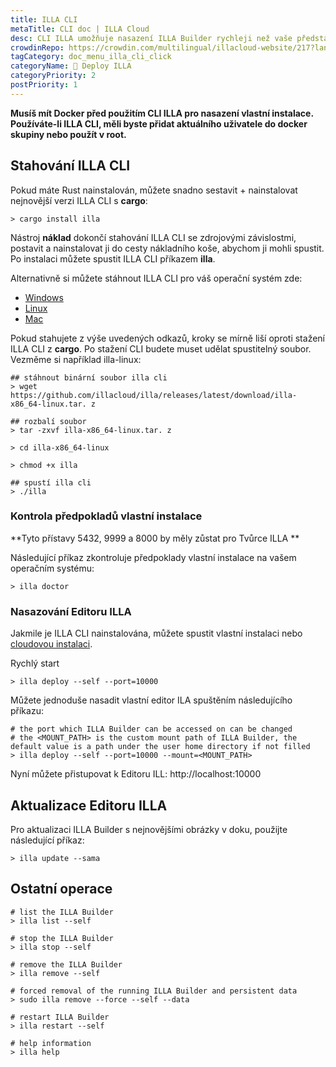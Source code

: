 ```yaml
---
title: ILLA CLI
metaTitle: CLI doc | ILLA Cloud
desc: CLI ILLA umožňuje nasazení ILLA Builder rychleji než vaše představivost.
crowdinRepo: https://crowdin.com/multilingual/illacloud-website/217?languages=cs&filter=basic&value=0
tagCategory: doc_menu_illa_cli_click
categoryName: 👷 Deploy ILLA
categoryPriority: 2
postPriority: 1
---
```


**Musíš mít Docker před použitím CLI ILLA pro nasazení vlastní instalace. Používáte-li ILLA CLI, měli byste přidat aktuálního uživatele do docker skupiny nebo použít v root.**

## Stahování ILLA CLI

Pokud máte Rust nainstalován, můžete snadno sestavit + nainstalovat nejnovější verzi ILLA CLI s **cargo**:

```
> cargo install illa
```

Nástroj **náklad** dokončí stahování ILLA CLI se zdrojovými závislostmi, postavit a nainstalovat ji do cesty nákladního koše, abychom ji mohli spustit.
Po instalaci můžete spustit ILLA CLI příkazem **illa**.

Alternativně si můžete stáhnout ILLA CLI pro váš operační systém zde:

-   [Windows](https://github.com/illacloud/illa/releases/latest/download/illa-x86_64-win.zip)
-   [Linux](https://github.com/illacloud/illa/releases/latest/download/illa-x86_64-linux.tar.gz)
-   [Mac](https://github.com/illacloud/illa/releases/latest/download/illa-x86_64-macos.tar.gz)

Pokud stahujete z výše uvedených odkazů, kroky se mírně liší oproti stažení ILLA CLI z **cargo**. Po stažení CLI budete muset udělat spustitelný soubor. Vezměme si například illa-linux:

```
## stáhnout binární soubor illa cli
> wget https://github.com/illacloud/illa/releases/latest/download/illa-x86_64-linux.tar. z

## rozbalí soubor
> tar -zxvf illa-x86_64-linux.tar. z

> cd illa-x86_64-linux

> chmod +x illa

## spustí illa cli
> ./illa

```

### Kontrola předpokladů vlastní instalace

**Tyto přístavy 5432, 9999 a 8000 by měly zůstat pro Tvůrce ILLA **

Následující příkaz zkontroluje předpoklady vlastní instalace na vašem operačním systému:

```
> illa doctor
```

### Nasazování Editoru ILLA

Jakmile je ILLA CLI nainstalována, můžete spustit vlastní instalaci nebo [cloudovou instalaci](https://cloud.illacloud.com/).

Rychlý start

```
> illa deploy --self --port=10000
```

Můžete jednoduše nasadit vlastní editor ILA spuštěním následujícího příkazu:

```
# the port which ILLA Builder can be accessed on can be changed
# the <MOUNT_PATH> is the custom mount path of ILLA Builder, the default value is a path under the user home directory if not filled
> illa deploy --self --port=10000 --mount=<MOUNT_PATH>
```

Nyní můžete přistupovat k Editoru ILL: http://localhost:10000

## Aktualizace Editoru ILLA

Pro aktualizaci ILLA Builder s nejnovějšími obrázky v doku, použijte následující příkaz:

```
> illa update --sama
```

## Ostatní operace

```
# list the ILLA Builder
> illa list --self

# stop the ILLA Builder
> illa stop --self

# remove the ILLA Builder
> illa remove --self

# forced removal of the running ILLA Builder and persistent data
> sudo illa remove --force --self --data

# restart ILLA Builder
> illa restart --self

# help information
> illa help
```
